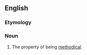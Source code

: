 ==English==

===Etymology===
{{suffix|methodical|ness}}

===Noun===
{{en-noun|-}}

# The property of being [[methodical]].